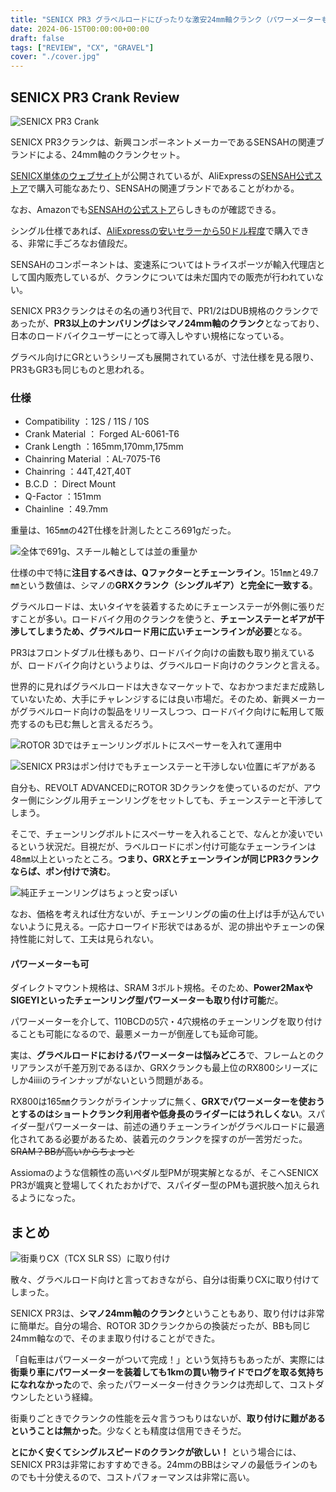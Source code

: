 ```yaml
---
title: "SENICX PR3 グラベルロードにぴったりな激安24mm軸クランク（パワーメーターも可）"
date: 2024-06-15T00:00:00+00:00
draft: false
tags: ["REVIEW", "CX", "GRAVEL"]
cover: "./cover.jpg"
---
```


## SENICX PR3 Crank Review

![SENICX PR3 Crank](./cover.jpg)

SENICX PR3クランクは、新興コンポーネントメーカーであるSENSAHの関連ブランドによる、24mm軸のクランクセット。

[SENICX単体のウェブサイト](https://senicxtech.com/)が公開されているが、AliExpressの[SENSAH公式ストア](https://ja.aliexpress.com/store/5888062)で購入可能なあたり、SENSAHの関連ブランドであることがわかる。

なお、Amazonでも[SENSAHの公式ストア](https://amzn.to/45s0CF9)らしきものが確認できる。

シングル仕様であれば、[AliExpressの安いセラーから50ドル程度](https://s.click.aliexpress.com/e/_DeOWqfZ)で購入できる、非常に手ごろなお値段だ。

SENSAHのコンポーネントは、変速系についてはトライスポーツが輸入代理店として国内販売しているが、クランクについては未だ国内での販売が行われていない。

SENICX PR3クランクはその名の通り3代目で、PR1/2はDUB規格のクランクであったが、**PR3以上のナンバリングはシマノ24mm軸のクランク**となっており、日本のロードバイクユーザーにとって導入しやすい規格になっている。

グラベル向けにGRというシリーズも展開されているが、寸法仕様を見る限り、PR3もGR3も同じものと思われる。

### 仕様

- Compatibility ：12S / 11S / 10S
- Crank Material ： Forged AL-6061-T6
- Crank Length ：165mm,170mm,175mm
- Chainring Material ：AL-7075-T6
- Chainring ：44T,42T,40T
- B.C.D ： Direct Mount
- Q-Factor ：151mm
- Chainline ：49.7mm

重量は、165㎜の42T仕様を計測したところ691gだった。

![全体で691g、スチール軸としては並の重量か](./weight.jpg)

仕様の中で特に**注目するべきは、Qファクターとチェーンライン**。151㎜と49.7㎜という数値は、シマノの**GRXクランク（シングルギア）と完全に一致する**。

グラベルロードは、太いタイヤを装着するためにチェーンステーが外側に張りだすことが多い。ロードバイク用のクランクを使うと、**チェーンステーとギアが干渉してしまうため、グラベルロード用に広いチェーンラインが必要**となる。

PR3はフロントダブル仕様もあり、ロードバイク向けの歯数も取り揃えているが、ロードバイク向けというよりは、グラベルロード向けのクランクと言える。

世界的に見ればグラベルロードは大きなマーケットで、なおかつまだまだ成熟していないため、大手にチャレンジするには良い市場だ。そのため、新興メーカーがグラベルロード向けの製品をリリースしつつ、ロードバイク向けに転用して販売するのも已む無しと言えるだろう。

![ROTOR 3Dではチェーンリングボルトにスペーサーを入れて運用中](./gravel-fitting.jpg)

![SENICX PR3はポン付けでもチェーンステーと干渉しない位置にギアがある](./chainline.jpg)

自分も、REVOLT ADVANCEDにROTOR 3Dクランクを使っているのだが、アウター側にシングル用チェーンリングをセットしても、チェーンステーと干渉してしまう。

そこで、チェーンリングボルトにスペーサーを入れることで、なんとか凌いでいるという状況だ。目視だが、ラベルロードにポン付け可能なチェーンラインは48㎜以上といったところ。**つまり、GRXとチェーンラインが同じPR3クランクならば、ポン付けで済む**。

![純正チェーンリングはちょっと安っぽい](./tooth.jpg)

なお、価格を考えれば仕方ないが、チェーンリングの歯の仕上げは手が込んでいないように見える。一応ナローワイド形状ではあるが、泥の排出やチェーンの保持性能に対して、工夫は見られない。

#### パワーメーターも可

ダイレクトマウント規格は、SRAM 3ボルト規格。そのため、**Power2MaxやSIGEYIといったチェーンリング型パワーメーターも取り付け可能**だ。

パワーメーターを介して、110BCDの5穴・4穴規格のチェーンリングを取り付けることも可能になるので、最悪メーカーが倒産しても延命可能。

実は、**グラベルロードにおけるパワーメーターは悩みどころ**で、フレームとのクリアランスが千差万別であるほか、GRXクランクも最上位のRX800シリーズにしか4iiiiのラインナップがないという問題がある。

RX800は165㎜クランクがラインナップに無く、**GRXでパワーメーターを使おうとするのはショートクランク利用者や低身長のライダーにはうれしくない**。スパイダー型パワーメーターは、前述の通りチェーンラインがグラベルロードに最適化されてある必要があるため、装着元のクランクを探すのが一苦労だった。~~SRAM？BBが高いからちょっと~~

Assiomaのような信頼性の高いペダル型PMが現実解となるが、そこへSENICX PR3が颯爽と登場してくれたおかげで、スパイダー型のPMも選択肢へ加えられるようになった。

<LinkBox url="https://store.shopping.yahoo.co.jp/worldcycle/fvr-s-promx-2.html" linkurl="https://ck.jp.ap.valuecommerce.com/servlet/referral?sid=3171302&pid=887657043&vc_url=https%3A%2F%2Fstore.shopping.yahoo.co.jp%2Fworldcycle%2Ffvr-s-promx-2.html%3Fsc_i%3Dshopping-pc-web-result-item-rsltlst-title" />

## まとめ

![街乗りCX（TCX SLR SS）に取り付け](./riding_review.jpg)

散々、グラベルロード向けと言っておきながら、自分は街乗りCXに取り付けてしまった。

SENICX PR3は、**シマノ24mm軸のクランク**ということもあり、取り付けは非常に簡単だ。自分の場合、ROTOR 3Dクランクからの換装だったが、BBも同じ24mm軸なので、そのまま取り付けることができた。

「自転車はパワーメーターがついて完成！」という気持ちもあったが、実際には**街乗り車にパワーメーターを装着しても1kmの買い物ライドでログを取る気持ちになれなかった**ので、余ったパワーメーター付きクランクは売却して、コストダウンしたという経緯。

街乗りごときでクランクの性能を云々言うつもりはないが、**取り付けに難があるということは無かった**。少なくとも精度は信用できそうだ。

**とにかく安くてシングルスピードのクランクが欲しい！** という場合には、SENICX PR3は非常におすすめできる。24mmのBBはシマノの最低ラインのものでも十分使えるので、コストパフォーマンスは非常に高い。

<LinkBox url="https://www.aliexpress.com/item/1005004208584244.html" linkurl="https://s.click.aliexpress.com/e/_Dc6TXTH" />
